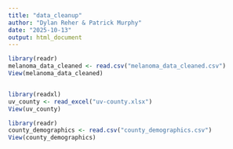 ```yaml
---
title: "data_cleanup"
author: "Dylan Reher & Patrick Murphy"
date: "2025-10-13"
output: html_document
---
```


```r
library(readr)
melanoma_data_cleaned <- read.csv("melanoma_data_cleaned.csv")
View(melanoma_data_cleaned)



```

```r
library(readxl)
uv_county <- read_excel("uv-county.xlsx")
View(uv_county)
```


```r
library(readr)
county_demographics <- read.csv("county_demographics.csv")
View(county_demographics)
```

